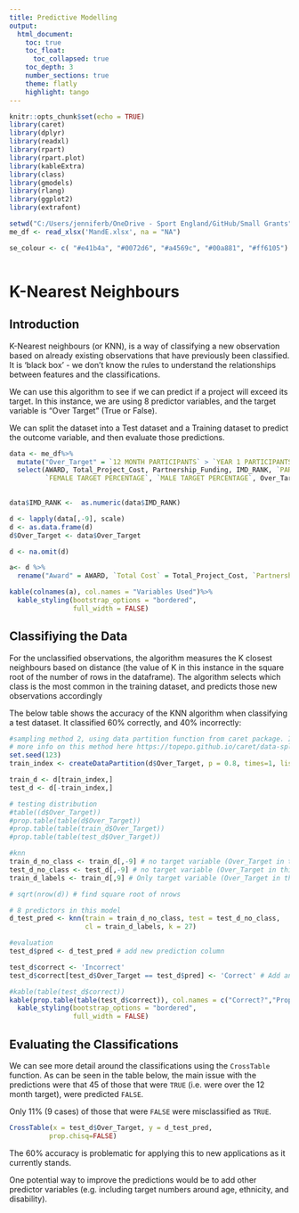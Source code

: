 ```yaml
---
title: Predictive Modelling
output: 
  html_document:
    toc: true
    toc_float:
      toc_collapsed: true
    toc_depth: 3
    number_sections: true
    theme: flatly
    highlight: tango
---
```


```r
knitr::opts_chunk$set(echo = TRUE)
library(caret)
library(dplyr)
library(readxl)
library(rpart)
library(rpart.plot)
library(kableExtra)
library(class)
library(gmodels)
library(rlang)
library(ggplot2)
library(extrafont)

setwd("C:/Users/jenniferb/OneDrive - Sport England/GitHub/Small Grants")
me_df <- read_xlsx('MandE.xlsx', na = "NA")

se_colour <- c( "#e41b4a", "#0072d6", "#a4569c", "#00a881", "#ff6105") # custom colours to use in the chart



```

# K-Nearest Neighbours

## Introduction

K-Nearest neighbours (or KNN), is a way of classifying a new observation based on already existing observations that have previously been classified. It is 'black box' - we don't know the rules to understand the relationships between features and the classifications.

We can use this algorithm to see if we can predict if a project will exceed its target. In this instance, we are using 8 predictor variables, and the target variable is "Over Target" (True or False).

We can split the dataset into a Test dataset and a Training dataset to predict the outcome variable, and then evaluate those predictions. 

```r
data <- me_df%>%
  mutate("Over_Target" = `12 MONTH PARTICIPANTS` > `YEAR 1 PARTICIPANTS TARGET`)%>%
  select(AWARD, Total_Project_Cost, Partnership_Funding, IMD_RANK, `PARTICIPANTS BASELINE`, `YEAR 1 PARTICIPANTS TARGET`,
         `FEMALE TARGET PERCENTAGE`, `MALE TARGET PERCENTAGE`, Over_Target)
  

data$IMD_RANK <-  as.numeric(data$IMD_RANK)

d <- lapply(data[,-9], scale)
d <- as.data.frame(d)
d$Over_Target <- data$Over_Target  

d <- na.omit(d)

a<- d %>%
  rename("Award" = AWARD, `Total Cost` = Total_Project_Cost, `Partnership Funding` = Partnership_Funding, `IMD Rank`= IMD_RANK, "Baseline" = PARTICIPANTS.BASELINE, `12 Month Target` = YEAR.1.PARTICIPANTS.TARGET, `Female Target` = FEMALE.TARGET.PERCENTAGE, `Male Target` = MALE.TARGET.PERCENTAGE, `Over Target - Target Variable` = Over_Target )

kable(colnames(a), col.names = "Variables Used")%>%
  kable_styling(bootstrap_options = "bordered",
                full_width = FALSE) 


```

## Classifiying the Data

For the unclassified observations, the algorithm measures the K closest neighbours based on distance (the value of K in this instance in the square root of the number of rows in the dataframe). The algorithm selects which class is the most common in the training dataset, and predicts those new observations accordingly

The below table shows the accuracy of the KNN algorithm when classifying a test dataset. It classified 60% correctly, and 40% incorrectly:

```r

#sampling method 2, using data partition function from caret package. It attempts to retain similar distributions of species across the train and test datasets. Times argument is number of partitions to create , List defines how you want the multiple partitions stored (list or matrix) 
# more info on this method here https://topepo.github.io/caret/data-splitting.html
set.seed(123)
train_index <- createDataPartition(d$Over_Target, p = 0.8, times=1, list = FALSE) # from caret package. !st argument is dependent varaible, p = split, times = number it runs, list = false if 1 tmes

train_d <- d[train_index,]
test_d <- d[-train_index,]

# testing distribution
#table((d$Over_Target))
#prop.table(table(d$Over_Target))
#prop.table(table(train_d$Over_Target))
#prop.table(table(test_d$Over_Target))

#knn
train_d_no_class <- train_d[,-9] # no target variable (Over_Target in this case)
test_d_no_class <- test_d[,-9] # no target variable (Over_Target in this case)
train_d_labels <- train_d[,9] # Only target variable (Over_Target in this case)

# sqrt(nrow(d)) # find square root of nrows 

# 8 predictors in this model
d_test_pred <- knn(train = train_d_no_class, test = test_d_no_class,
                   cl = train_d_labels, k = 27)

#evaluation
test_d$pred <- d_test_pred # add new prediction column

test_d$correct <- 'Incorrect'
test_d$correct[test_d$Over_Target == test_d$pred] <- 'Correct' # Add another column which shows if correct

#kable(table(test_d$correct)) 
kable(prop.table(table(test_d$correct)), col.names = c("Correct?","Proportion"))%>%
  kable_styling(bootstrap_options = "bordered",
                full_width = FALSE) 

```
## Evaluating the Classifications
We can see more detail around the classifications using the `CrossTable` function. As can be seen in the table below, the main issue with the predictions were that 45 of those that were `TRUE` (i.e. were over the 12 month target),  were  predicted `FALSE`.

Only 11% (9 cases) of those that were `FALSE` were misclassified as `TRUE`.


```r
CrossTable(x = test_d$Over_Target, y = d_test_pred,
          prop.chisq=FALSE)
```

The 60% accuracy is problematic for applying this to new applications as it currently stands.

One potential way to improve the predictions would be to add other predictor variables (e.g. including target numbers around age, ethnicity, and disability). 
